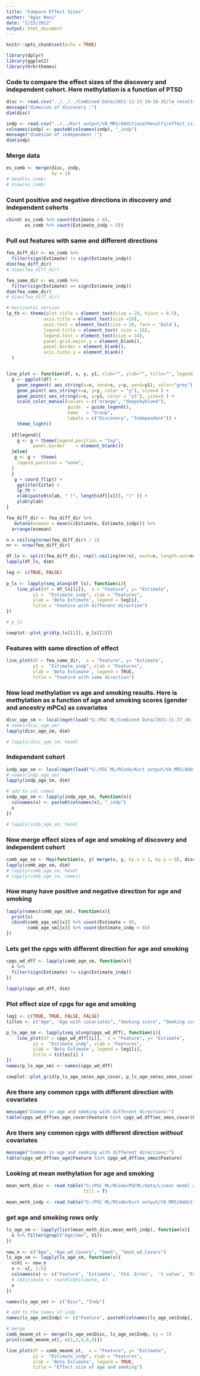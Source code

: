 ```yaml
---
title: "Compare Effect Sizes"
author: "Agaz Wani"
date: "2/15/2022"
output: html_document
---
```


```r
knitr::opts_chunk$set(echo = TRUE)
```

```r
library(dplyr)
library(ggplot2)
library(hrbrthemes)
```


### Code to compare the effect sizes of the discovery and independent cohort. Here methylation is a function of PTSD

```r
disc <- read.csv("../../../Combined Data/2021-11-27_19-16-35/lm_results_testset_ptsd.csv")
message("dimesion of discovery :")
dim(disc)

indp <- read.csv("../../Kurt output/VA_MRS/AdditionalResult1/effect_sizes_ptsd_whenEWASPC.csv")
colnames(indp) <- paste0(colnames(indp), "_indp")
message("dimesion of independent :")
dim(indp)
```

### Merge data
```r
es_comb <- merge(disc, indp,
                 by = 1)
# head(es_comb)
# View(es_comb)
```


### Count positive and negative directions in discovery and independent cohorts 
```r
cbind( es_comb %>% count(Estimate < 0),
       es_comb %>% count(Estimate_indp < 0))
```
### Pull out features with same and different directions 
```r

fea_diff_dir <- es_comb %>% 
  filter(sign(Estimate) != sign(Estimate_indp))
dim(fea_diff_dir)
# View(fea_diff_dir)

fea_same_dir <- es_comb %>% 
  filter(sign(Estimate) == sign(Estimate_indp))
dim(fea_same_dir)
# View(fea_diff_dir)

```



```r
# Horizontal version
lp_th <- theme(plot.title = element_text(size = 20, hjust = 0.5),
              axis.title = element_text(size =18),
              axis.text = element_text(size = 10, face = 'bold'),
              legend.title = element_text( size = 16),
              legend.text = element_text(size = 14),
              panel.grid.major.y = element_blank(),
              panel.border = element_blank(),
              axis.ticks.y = element_blank()
  )


line_plot <- function(df, x, y, y1, xlab="", ylab="", title="", legend = TRUE){
  g <- ggplot(df) +
    geom_segment( aes_string(x=x, xend=x, y=y, yend=y1), color="grey") +
    geom_point( aes_string(x=x, y=y, color = "y"), size=4 ) +
    geom_point( aes_string(x=x, y=y1, color = "y1"), size=4 ) +
    scale_color_manual(values = c("orange", "deepskyblue4"),
                       guide  = guide_legend(), 
                       name   = "Group", 
                       labels = c("Discovery", "Independent")) +
    theme_light()
  
  if(legend){
    g <- g + theme(legend.position = "top",
          panel.border    = element_blank())
  }else{
   g <- g +  theme(
    legend.position = "none",
  )
  }
   g + coord_flip() +
    ggtitle(title) +
    lp_th +
    xlab(paste0(xlab, " (", length(df[[x]]), ")" )) +
    ylab(ylab)
}
```


```r
fea_diff_dir <- fea_diff_dir %>% 
   mutate(esmean = mean(c(Estimate, Estimate_indp))) %>%
  arrange(esmean)

n = ceiling(nrow(fea_diff_dir) / 2)
nr <- nrow(fea_diff_dir)

df_ls <- split(fea_diff_dir, rep(1:ceiling(nr/n), each=n, length.out=nr))
lapply(df_ls, dim)

leg <- c(TRUE, FALSE)
  
p_ls <- lapply(seq_along(df_ls), function(i){
    line_plot(df = df_ls[[i]],  x = "Feature", y= "Estimate",
          y1 =  "Estimate_indp", xlab = "Features",
          ylab = 'Beta Estimate', legend = leg[i],
          title = "Feature with different direction")
})

# p_ls

```


```r
cowplot::plot_grid(p_ls[[1]], p_ls[[2]])
```
### Features with same direction of effect
```r
line_plot(df = fea_same_dir,  x = "Feature", y= "Estimate",
          y1 =  "Estimate_indp", xlab = "Features",
          ylab = 'Beta Estimate', legend = TRUE,
          title = "Feature with same direction")
```


### Now load methylation vs age and smoking results. Here is methylation as a function of age and smoking scores (gender and ancestry mPCs) as covariates 
```r
disc_age_sm <- local(mget(load("G:/PGC ML/Combined Data/2021-11-27_19-16-35/age_smoking_effect_sizes.Rdata")))
# names(disc_age_sm)
lapply(disc_age_sm, dim)

# lapply(disc_age_sm, head)
```

### Independent cohort
```r
indp_age_sm <- local(mget(load("G:/PGC ML/RCode/Kurt output/VA_MRS/AdditionalResult1/age_smoking_effect_sizes_whenEWASPC.Rdata")))
# names(indp_age_sm)
lapply(indp_age_sm, dim)

# add to col names
indp_age_sm <- lapply(indp_age_sm, function(x){
  colnames(x) <- paste0(colnames(x), "_indp")
  x
})

# lapply(indp_age_sm, head)

```

### Now merge effect sizes of age and smoking of discovery and independent cohort
```r

comb_age_sm <- Map(function(x, y) merge(x, y, by.x = 1, by.y = 0), disc_age_sm, indp_age_sm)
lapply(comb_age_sm, dim)
# lapply(comb_age_sm, head)
# lapply(comb_age_sm, names)
```

### How many have positive and negative direction for age and smoking
```r
lapply(names(comb_age_sm), function(x){
  print(x)
  cbind(comb_age_sm[[x]] %>% count(Estimate < 0), 
        comb_age_sm[[x]] %>% count(Estimate_indp < 0))
}) 
```



### Lets get the cpgs with different direction for age and smoking
```r
cpgs_wd_dff <- lapply(comb_age_sm, function(x){
  x %>% 
  filter(sign(Estimate) != sign(Estimate_indp))
})

lapply(cpgs_wd_dff, dim)
```

### Plot effect size of cpgs for age and smoking
```r
leg1 <- c(TRUE, TRUE, FALSE, FALSE)
titles <- c("Age", "Age with covariates", "Smoking score", "Smoking score with covariates" )

p_ls_age_sm <- lapply(seq_along(cpgs_wd_dff), function(i){
    line_plot(df = cpgs_wd_dff[[i]],  x = "Feature", y= "Estimate",
          y1 =  "Estimate_indp", xlab = "Features",
          ylab = 'Beta Estimate', legend = leg1[i],
          title = titles[i] )
})
names(p_ls_age_sm) <- names(cpgs_wd_dff)

```


```r
cowplot::plot_grid(p_ls_age_sm$es_age_covar, p_ls_age_sm$es_smos_covar)

```

### Are there any common cpgs with different direction with covariates 
```r
message("Common in age and smoking with different directions:")
table(cpgs_wd_dff$es_age_covar$Feature %in% cpgs_wd_dff$es_smos_covar$Feature)
```

### Are there any common cpgs with different direction *without* covariates 
```r
message("Common in age and smoking with different directions:")
table(cpgs_wd_dff$es_age$Feature %in% cpgs_wd_dff$es_smos$Feature)
```


### Looking at mean methylation for age and smoking
```r

mean_meth_disc <- read.table("G:/PGC ML/RCode/PGCML/data/Linear model age and smoking summary.txt",
                             fill = T)

mean_meth_indp <- read.table("G:/PGC ML/RCode/Kurt output/VA_MRS/AdditionalResult1/Linear model age and smoking summary_whenEWASPC.txt", fill = T)


```

### get age and smoking rows only
```r
ls_age_sm <- lapply(list(mean_meth_disc,mean_meth_indp), function(x){
  x %>% filter(grepl("Age|Smo", V1))
})  
                           
new_n <- c("Age", "Age_wd_Covars", "SmoS", "SmoS_wd_Covars")
ls_age_sm <- lapply(ls_age_sm, function(x){
  x$V1 <- new_n
  x <- x[, 1:5]
  colnames(x) <- c("Feature", 'Estimate', 'Std. Error',  't value', 'Pr(>|t|)')
  # x$Estimate <- round(x$Estimate, 4)
  x
})

names(ls_age_sm) <- c("Disc", "Indp")

# add to the names of indp
names(ls_age_sm$Indp) <- c("Feature", paste0(colnames(ls_age_sm$Indp[, -1]), "_indp"))

# merge
comb_meanm_st <- merge(ls_age_sm$Disc, ls_age_sm$Indp, by = 1)
print(comb_meanm_st[, c(1,2,5,6,9)])
```


```r
line_plot(df = comb_meanm_st,  x = "Feature", y= "Estimate",
          y1 =  "Estimate_indp", xlab = "Features",
          ylab = 'Beta Estimate', legend = TRUE,
          title = "Effect size of age and smoking")
```

